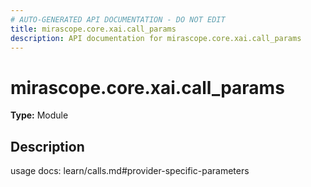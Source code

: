 ```yaml
---
# AUTO-GENERATED API DOCUMENTATION - DO NOT EDIT
title: mirascope.core.xai.call_params
description: API documentation for mirascope.core.xai.call_params
---
```


# mirascope.core.xai.call_params

**Type:** Module

## Description

usage docs: learn/calls.md#provider-specific-parameters


